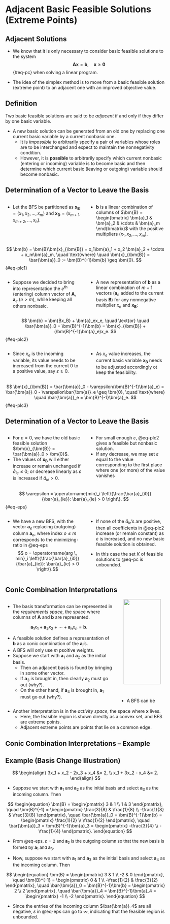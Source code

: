 # Adjacent Basic Feasible Solutions (Extreme Points)

## Adjacent Solutions {.smaller}

* We know that it is only necessary to consider basic feasible solutions to the
system
$$ \bm{Ax} = \bm{b}, \quad \bm{x} \geq \bm{0} $$ {#eq-pc}
when solving a linear program.

* The idea of the simplex method is to move from a basic feasible solution
(extreme point) to an adjacent one with an improved objective value.

::: {.callout-tip icon=false}
## Definition
Two basic feasible solutions are said to be _adjacent_ if and only if they
differ by one basic variable.
:::

* A new basic solution can be generated from an old one by replacing one current
basic variable by a current nonbasic one.
  - It is _impossible_ to arbitrarily specify a pair of variables whose roles
    are to be interchanged and expect to maintain the nonnegativity condition.
  - However, it is __possible__ to arbitrarily specify which current nonbasic
    (entering or incoming) variable is to become basic and then determine which
    current basic (leaving or outgoing) variable should become nonbasic.


## Determination of a Vector to Leave the Basis {.smaller}

:::: {.columns}

::: {.column width="50%"}
* Let the BFS be partitioned as $\bm{x}_{\bm{B}} = (x_1, x_2, \ldots, x_m)$ and
$\bm{x}_{\bm{D}} = (x_{m+1}, x_{m+2}, \ldots, x_n)$.
:::

::: {.column width="50%"}
* $\bm{b}$ is a linear combination of columns of $\bm{B} =
\begin{bmatrix} \bm{a}_1 & \bm{a}_2 & \cdots & \bm{a}_m \end{bmatrix}$ with the
positive multipliers $(x_1, x_2, \ldots, x_m)$.
:::

::::

$$ \bm{b} = \bm{B}\bm{x}_{\bm{B}} = x_1\bm{a}_1 + x_2 \bm{a}_2 + \cdots +
x_m\bm{a}_m, \quad \text{where} \quad \bm{x}_{\bm{B}} = \bar{\bm{a}}_0 :=
\bm{B}^{-1}\bm{b} \geq \bm{0}. $$ {#eq-plc1}

:::: {.columns}

::: {.column width="50%"}
* Suppose we decided to bring into representation the $e^{\text{th}}$ (entering)
column vector of $\bm{A}$, $\bm{a}_e$ ($e > m$), while keeping all others
nonbasic.
:::

::: {.column width="50%"}
* A new representation of $\bm{b}$ as a linear combination of $m+1$ vectors
($\bm{a}_e$ added to the current basis $\bm{B}$) for any nonnegative multiplier
$x_e$ and $\bm{x}_{\bm{B}}$:
:::

::::

$$ \bm{b} = \bm{Bx_B} + \bm{a}_ex_e, \quad \text{or} \quad \bar{\bm{a}}_0 =
\bm{B}^{-1}\bm{b} = \bm{x}_{\bm{B}} + (\bm{B}^{-1}\bm{a}_e)x_e. $$ {#eq-plc2}

:::: {.columns}

::: {.column width="50%"}
* Since $x_e$ is the incoming variable, its value needs to be increased from the
current $0$ to a positive value, say $\varepsilon \geq 0$.
:::

::: {.column width="50%"}
* As $x_e$ value increases, the current basic variable $\bm{x}_{\bm{B}}$ needs
to be adjusted accordingly ot keep the feasibility.
:::

::::

$$
\bm{x}_{\bm{B}} = \bar{\bm{a}}_0 - \varepsilon(\bm{B}^{-1}\bm{a}_e) =
\bar{\bm{a}}_0 - \varepsilon\bar{\bm{a}}_e \geq \bm{0}, \quad \text{where} \quad
\bar{\bm{a}}_e = \bm{B}^{-1}\bm{a}_e.
$$ {#eq-plc3}


## Determination of a Vector to Leave the Basis {.smaller}

:::: {.columns}

::: {.column width="50%"}
* For $\varepsilon = 0$, we have the old basic feasible solution
$\bm{x}_{\bm{B}} = \bar{\bm{a}}_0 > \bm{0}$.
* The values of $\bm{x}_{\bm{B}}$ will either increase or remain unchanged if
$\bar{a}_{ie} \leq 0$; or decrease linearly as $\varepsilon$ is increased if
$\bar{a}_{ie} > 0$.
:::

::: {.column width="50%"}
* For small enough $\varepsilon$, @eq-plc2 gives a feasible but nonbasic
solution.
* If any decrease, we may set $\varepsilon$ equal to the value corresponding to
the first place where one (or more) of the value vanishes
:::

::::

$$ \varepsilon = \operatorname{min}_i \left\{\frac{\bar{a}_{i0}}{\bar{a}_{ie}}:
\bar{a}_{ie} > 0 \right\}. $$ {#eq-eps}

:::: {.columns}

::: {.column width="50%"}
* We have a new BFS, with the vector $\bm{a}_e$ replacing (outgoing) column
$\bm{a}_o$, where index $o \leq m$ corresponds to the minimizing-ratio in
@eq-eps
$$ o = \operatorname{arg \, min}_i \left\{\frac{\bar{a}_{i0}}{\bar{a}_{ie}}:
\bar{a}_{ie} > 0 \right\}.$$

:::

::: {.column width="50%"}
* If none of the $\bar{a}_{ie}$'s are positive, then all coefficients in
@eq-plc2 increase (or remain constant) as $\varepsilon$ is increased, and no new
basic feasible solution is obtained.

* In this case the set $K$ of feasible solutions to @eq-pc is unbounded.
:::

::::


## Conic Combination Interpretations {.smaller}

:::: {.columns}

::: {.column width="70%"}
* The basis transformation can be represented in the _requirements space_, the
space where columns of $\bm{A}$ and $\bm{b}$ are represented.

$$ \bm{a}_1x_1 + \bm{a}_2x_2 + \cdots + \bm{a}_nx_n = \bm{b}. $$

* A feasible solution defines a representation of $\bm{b}$ as a conic
combination of the $\bm{a}_i$'s.
* A BFS will only use $m$ psoitive weights.
* Suppose we start with $\bm{a}_1$ and $\bm{a}_2$ as the initial basis.
  - Then an adjacent basis is found by bringing in some other vector.
  - If $\bm{a}_3$ is brought in, then clearly $\bm{a}_2$ must go out (why?).
  - On the other hand, if $\bm{a}_4$ is brought in, $\bm{a}_1$ must go out
    (why?).
:::

::: {.column width="30%"}
<center>
<img src="contents/assets/fig3_2_left.png" width="90%" /img>
</center>

::: {.callout-note appearance="minimal"}
* A BFS can be constructed with positive weights on $\bm{a}_1$ and $\bm{a}_2$
because $\bm{b}$ lies between them.
* A BFS cannot be constructed with positive weights on $\bm{a}_1$ and
$\bm{a}_4$.
:::

:::

::::

* Another interpretation is in the _activity space_, the space where $\bm{x}$
lives.
  - Here, the feasible region is shown directly as a convex set, and BFS are
    extreme points.
  - Adjacent extreme points are points that lie on a common edge.


## <span style="font-size:99%">Conic Combination Interpretations &ndash; Example</span> {.smaller}

::: {.callout-note icon=false}
## Example (Basis Change Illustration)
$$
\begin{align}
3x_1 + x_2 - 2x_3 + x_4 &= 2, \\
x_1 + 3x_2 - x_4 &= 2.
\end{align}
$$
:::


* <span style="font-size:98%">Suppose we start with $\bm{a}_1$ and $\bm{a}_2$ as the initial basis and
select $\bm{a}_3$ as the incoming column. Then </span>

$$
\begin{equation}
\bm{B} = \begin{pmatrix} 3 & 1 \\ 1 & 3 \end{pmatrix}, \quad \bm{B}^{-1} =
\begin{pmatrix} \frac{3}{8} & \frac{1}{8} \\ -\frac{1}{8} & \frac{3}{8}
\end{pmatrix}, \quad \bar{\bm{a}}_0 = \bm{B}^{-1}\bm{b} = \begin{pmatrix}
\frac{1}{2} \\ \frac{1}{2} \end{pmatrix}, \quad \bar{\bm{a}}_3 =
\bm{B}^{-1}\bm{a}_3 = \begin{pmatrix} -\frac{3}{4} \\ -\frac{1}{4}
\end{pmatrix}.
\end{equation}
$$

* <span style="font-size:95%">From @eq-eps, $\varepsilon = 2$ and $\bm{a}_2$ is the outgoing column so that
the new basis is formed by $\bm{a}_1$ and $\bm{a}_3$. </span>

* Now, suppose we start with $\bm{a}_1$ and $\bm{a}_3$ as the initial basis and
select $\bm{a}_4$ as the incoming column. Then

$$
\begin{equation}
\bm{B} = \begin{pmatrix} 3 & 1 \\ -2 & 0 \end{pmatrix}, \quad \bm{B}^{-1} =
\begin{pmatrix} 0 & 1 \\ -\frac{1}{2} & \frac{3}{2}
\end{pmatrix}, \quad \bar{\bm{a}}_0 = \bm{B}^{-1}\bm{b} = \begin{pmatrix}
2 \\ 2 \end{pmatrix}, \quad \bar{\bm{a}}_4 =
\bm{B}^{-1}\bm{a}_4 = \begin{pmatrix} -1 \\ -2
\end{pmatrix}.
\end{equation}
$$

* Since the entries of the incoming column $\bar{\bm{a}}_4$ are all negative,
$\varepsilon$ in @eq-eps can go to $\infty$, indicating that the feasible region
is unbounded.
